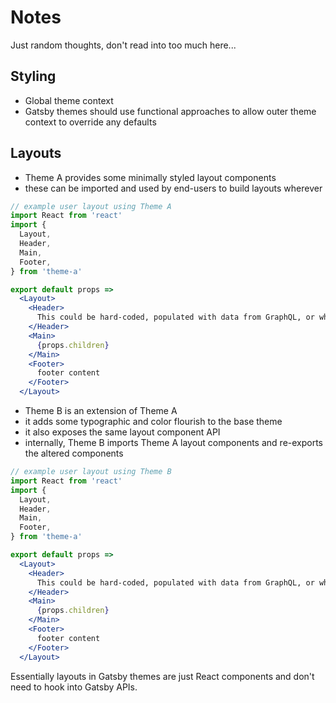 
# Notes

Just random thoughts, don't read into too much here...

## Styling

- Global theme context
- Gatsby themes should use functional approaches to allow outer theme context to override any defaults

## Layouts

- Theme A provides some minimally styled layout components
- these can be imported and used by end-users to build layouts wherever

```jsx
// example user layout using Theme A
import React from 'react'
import {
  Layout,
  Header,
  Main,
  Footer,
} from 'theme-a'

export default props =>
  <Layout>
    <Header>
      This could be hard-coded, populated with data from GraphQL, or whatever
    </Header>
    <Main>
      {props.children}
    </Main>
    <Footer>
      footer content
    </Footer>
  </Layout>
```

- Theme B is an extension of Theme A
- it adds some typographic and color flourish to the base theme
- it also exposes the same layout component API
- internally, Theme B imports Theme A layout components and re-exports the altered components

```jsx
// example user layout using Theme B
import React from 'react'
import {
  Layout,
  Header,
  Main,
  Footer,
} from 'theme-a'

export default props =>
  <Layout>
    <Header>
      This could be hard-coded, populated with data from GraphQL, or whatever
    </Header>
    <Main>
      {props.children}
    </Main>
    <Footer>
      footer content
    </Footer>
  </Layout>
```

Essentially layouts in Gatsby themes are just React components and don't need to hook into Gatsby APIs.

